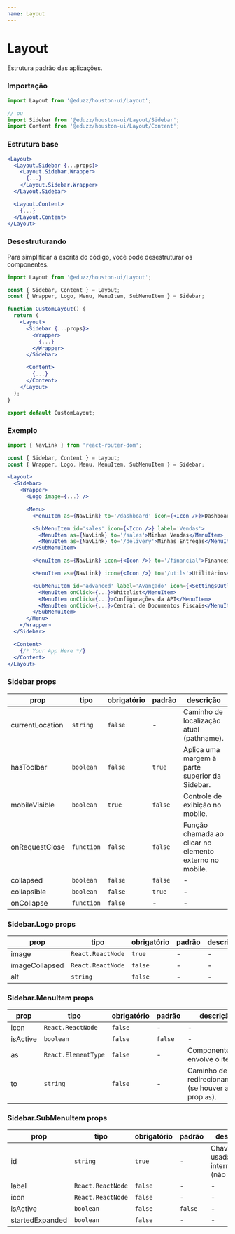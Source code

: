 ```yaml
---
name: Layout
---
```


# Layout

Estrutura padrão das aplicações.

### Importação

```ts
import Layout from '@eduzz/houston-ui/Layout';

// ou
import Sidebar from '@eduzz/houston-ui/Layout/Sidebar';
import Content from '@eduzz/houston-ui/Layout/Content';
```

### Estrutura base

```jsx
<Layout>
  <Layout.Sidebar {...props}>
    <Layout.Sidebar.Wrapper>
      {...}
    </Layout.Sidebar.Wrapper>
  </Layout.Sidebar>

  <Layout.Content>
    {...}
  </Layout.Content>
</Layout>
```

### Desestruturando

Para simplificar a escrita do código, você pode desestruturar os componentes.

```jsx
import Layout from '@eduzz/houston-ui/Layout';

const { Sidebar, Content } = Layout;
const { Wrapper, Logo, Menu, MenuItem, SubMenuItem } = Sidebar;

function CustomLayout() {
  return (
    <Layout>
      <Sidebar {...props}>
        <Wrapper>
          {...}
        </Wrapper>
      </Sidebar>

      <Content>
        {...}
      </Content>
    </Layout>
  );
}

export default CustomLayout;
```

### Exemplo

```jsx
import { NavLink } from 'react-router-dom';

const { Sidebar, Content } = Layout;
const { Wrapper, Logo, Menu, MenuItem, SubMenuItem } = Sidebar;

<Layout>
  <Sidebar>
    <Wrapper>
      <Logo image={...} />

      <Menu>
        <MenuItem as={NavLink} to='/dashboard' icon={<Icon />}>Dashboard</MenuItem>

        <SubMenuItem id='sales' icon={<Icon />} label='Vendas'>
          <MenuItem as={NavLink} to='/sales'>Minhas Vendas</MenuItem>
          <MenuItem as={NavLink} to='/delivery'>Minhas Entregas</MenuItem>
        </SubMenuItem>

        <MenuItem as={NavLink} icon={<Icon />} to='/financial'>Financeiro</MenuItem>

        <MenuItem as={NavLink} icon={<Icon />} to='/utils'>Utilitários</MenuItem>

        <SubMenuItem id='advanced' label='Avançado' icon={<SettingsOutline />}>
          <MenuItem onClick={...}>Whitelist</MenuItem>
          <MenuItem onClick={...}>Configurações da API</MenuItem>
          <MenuItem onClick={...}>Central de Documentos Fiscais</MenuItem>
        </SubMenuItem>
      </Menu>
    </Wrapper>
  </Sidebar>

  <Content>
    {/* Your App Here */}
  </Content>
</Layout>
```

### Sidebar props

| prop            | tipo       | obrigatório | padrão  | descrição                                               |
| --------------- | ---------- | ----------- | ------- | ------------------------------------------------------- |
| currentLocation | `string`   | `false`     | -       | Caminho de localização atual (pathname).                |
| hasToolbar      | `boolean`  | `false`     | `true`  | Aplica uma margem à parte superior da Sidebar.          |
| mobileVisible   | `boolean`  | `true`      | `false` | Controle de exibição no mobile.                         |
| onRequestClose  | `function` | `false`     | `false` | Função chamada ao clicar no elemento externo no mobile. |
| collapsed       | `boolean`  | `false`     | `false` | -                                                       |
| collapsible     | `boolean`  | `false`     | `true`  | -                                                       |
| onCollapse      | `function` | `false`     | -       | -                                                       |

### Sidebar.Logo props

| prop           | tipo              | obrigatório | padrão | descrição |
| -------------- | ----------------- | ----------- | ------ | --------- |
| image          | `React.ReactNode` | `true`      | -      | -         |
| imageCollapsed | `React.ReactNode` | `false`     | -      | -         |
| alt            | `string`          | `false`     | -      | -         |

### Sidebar.MenuItem props

| prop     | tipo                | obrigatório | padrão  | descrição                                            |
| -------- | ------------------- | ----------- | ------- | ---------------------------------------------------- |
| icon     | `React.ReactNode`   | `false`     | -       | -                                                    |
| isActive | `boolean`           | `false`     | `false` | -                                                    |
| as       | `React.ElementType` | `false`     | -       | Componente que envolve o item.                       |
| to       | `string`            | `false`     | -       | Caminho de redirecionamento (se houver a prop `as`). |

### Sidebar.SubMenuItem props

| prop            | tipo              | obrigatório | padrão  | descrição                                     |
| --------------- | ----------------- | ----------- | ------- | --------------------------------------------- |
| id              | `string`          | `true`      | -       | Chave única usada internamente (não repetir). |
| label           | `React.ReactNode` | `false`     | -       | -                                             |
| icon            | `React.ReactNode` | `false`     | -       | -                                             |
| isActive        | `boolean`         | `false`     | `false` | -                                             |
| startedExpanded | `boolean`         | `false`     | -       | -                                             |
